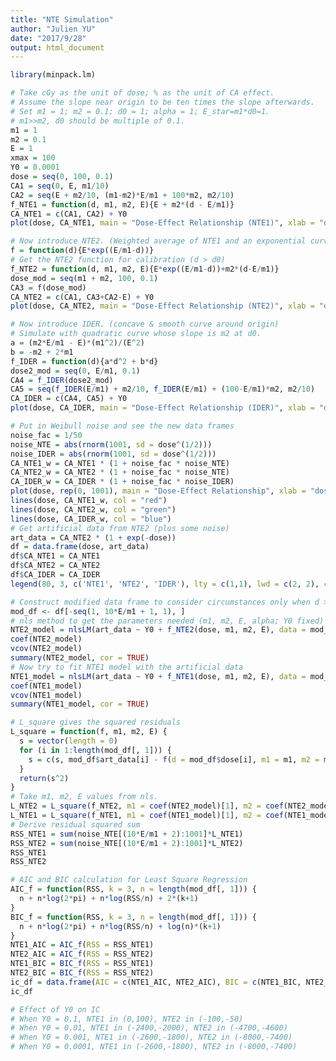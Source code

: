```yaml
---
title: "NTE Simulation"
author: "Julien YU"
date: "2017/9/28"
output: html_document
---
```


```r
library(minpack.lm)

# Take cGy as the unit of dose; % as the unit of CA effect. 
# Assume the slope near origin to be ten times the slope afterwards. 
# Set m1 = 1; m2 = 0.1; d0 = 1; alpha = 1; E_star=m1*d0=1. 
# m1>>m2, d0 should be multiple of 0.1. 
m1 = 1
m2 = 0.1
E = 1
xmax = 100
Y0 = 0.0001
dose = seq(0, 100, 0.1)
CA1 = seq(0, E, m1/10)
CA2 = seq(E + m2/10, (m1-m2)*E/m1 + 100*m2, m2/10)
f_NTE1 = function(d, m1, m2, E){E + m2*(d - E/m1)}
CA_NTE1 = c(CA1, CA2) + Y0
plot(dose, CA_NTE1, main = "Dose-Effect Relationship (NTE1)", xlab = "dose /cGy", ylab = "CA /%", pch = 18, xlim = c(0, xmax))
```

```r
# Now introduce NTE2. (Weighted average of NTE1 and an exponential curve)
f = function(d){E*exp((E/m1-d))}
# Get the NTE2 function for calibration (d > d0)
f_NTE2 = function(d, m1, m2, E){E*exp((E/m1-d))+m2*(d-E/m1)}
dose_mod = seq(m1 + m2, 100, 0.1)
CA3 = f(dose_mod)
CA_NTE2 = c(CA1, CA3+CA2-E) + Y0
plot(dose, CA_NTE2, main = "Dose-Effect Relationship (NTE2)", xlab = "dose /cGy", ylab = "CA /%", pch = 18, xlim = c(0, xmax))
```

```r
# Now introduce IDER. (concave & smooth curve around origin)
# Simulate with quadratic curve whose slope is m2 at d0. 
a = (m2*E/m1 - E)*(m1^2)/(E^2)
b = -m2 + 2*m1
f_IDER = function(d){a*d^2 + b*d}
dose2_mod = seq(0, E/m1, 0.1)
CA4 = f_IDER(dose2_mod)
CA5 = seq(f_IDER(E/m1) + m2/10, f_IDER(E/m1) + (100-E/m1)*m2, m2/10)
CA_IDER = c(CA4, CA5) + Y0
plot(dose, CA_IDER, main = "Dose-Effect Relationship (IDER)", xlab = "dose /cGy", ylab = "CA /%", pch = 18, xlim = c(0, xmax))
```

```r
# Put in Weibull noise and see the new data frames
noise_fac = 1/50
noise_NTE = abs(rnorm(1001, sd = dose^(1/2)))
noise_IDER = abs(rnorm(1001, sd = dose^(1/2)))
CA_NTE1_w = CA_NTE1 * (1 + noise_fac * noise_NTE)
CA_NTE2_w = CA_NTE2 * (1 + noise_fac * noise_NTE)
CA_IDER_w = CA_IDER * (1 + noise_fac * noise_IDER)
plot(dose, rep(0, 1001), main = "Dose-Effect Relationship", xlab = "dose /cGy", ylab = "CA /%", col = "#FFFFFF", xlim = c(0, xmax), ylim = c(0, xmax*m2))
lines(dose, CA_NTE1_w, col = "red")
lines(dose, CA_NTE2_w, col = "green")
lines(dose, CA_IDER_w, col = "blue")
# Get artificial data from NTE2 (plus some noise)
art_data = CA_NTE2 * (1 + exp(-dose))
df = data.frame(dose, art_data)
df$CA_NTE1 = CA_NTE1
df$CA_NTE2 = CA_NTE2
df$CA_IDER = CA_IDER
legend(80, 3, c('NTE1', 'NTE2', 'IDER'), lty = c(1,1), lwd = c(2, 2), col = c('red', 'green', 'blue'))
```

```r
# Construct modified data frame to consider circumstances only when d > d0
mod_df <- df[-seq(1, 10*E/m1 + 1, 1), ]
# nls method to get the parameters needed (m1, m2, E, alpha; Y0 fixed) for NTE2 model
NTE2_model = nlsLM(art_data ~ Y0 + f_NTE2(dose, m1, m2, E), data = mod_df, start = list(m1 = 1, m2 = 0.1, E = 1), weights = noise_NTE[(10*E/m1 + 2):1001])
coef(NTE2_model)
vcov(NTE2_model)
summary(NTE2_model, cor = TRUE)
# Now try to fit NTE1 model with the artificial data
NTE1_model = nlsLM(art_data ~ Y0 + f_NTE1(dose, m1, m2, E), data = mod_df, start = list(m1 = 1, m2 = 0.1, E = 1), weights = noise_NTE[(10*E/m1 + 2):1001])
coef(NTE1_model)
vcov(NTE1_model)
summary(NTE1_model, cor = TRUE)
```

```r
# L_square gives the squared residuals
L_square = function(f, m1, m2, E) {
  s = vector(length = 0)
  for (i in 1:length(mod_df[, 1])) {
    s = c(s, mod_df$art_data[i] - f(d = mod_df$dose[i], m1 = m1, m2 = m2, E = E))
  }
  return(s^2)
}
# Take m1, m2, E values from nls. 
L_NTE2 = L_square(f_NTE2, m1 = coef(NTE2_model)[1], m2 = coef(NTE2_model)[2], E = coef(NTE2_model)[3])
L_NTE1 = L_square(f_NTE1, m1 = coef(NTE1_model)[1], m2 = coef(NTE1_model)[2], E = coef(NTE1_model)[3])
# Derive residual squared sum
RSS_NTE1 = sum(noise_NTE[(10*E/m1 + 2):1001]*L_NTE1)
RSS_NTE2 = sum(noise_NTE[(10*E/m1 + 2):1001]*L_NTE2)
RSS_NTE1
RSS_NTE2
```

```r
# AIC and BIC calculation for Least Square Regression
AIC_f = function(RSS, k = 3, n = length(mod_df[, 1])) {
  n + n*log(2*pi) + n*log(RSS/n) + 2*(k+1)
}
BIC_f = function(RSS, k = 3, n = length(mod_df[, 1])) {
  n + n*log(2*pi) + n*log(RSS/n) + log(n)*(k+1)
}
NTE1_AIC = AIC_f(RSS = RSS_NTE1)
NTE2_AIC = AIC_f(RSS = RSS_NTE2)
NTE1_BIC = BIC_f(RSS = RSS_NTE1)
NTE2_BIC = BIC_f(RSS = RSS_NTE2)
ic_df = data.frame(AIC = c(NTE1_AIC, NTE2_AIC), BIC = c(NTE1_BIC, NTE2_BIC), row.names = c("NTE1 model", "NTE2 model"))
ic_df
```

```r
# Effect of Y0 on IC
# When Y0 = 0.1, NTE1 in (0,100), NTE2 in (-100,-50)
# When Y0 = 0.01, NTE1 in (-2400,-2000), NTE2 in (-4700,-4600)
# When Y0 = 0.001, NTE1 in (-2600,-1800), NTE2 in (-8000,-7400)
# When Y0 = 0.0001, NTE1 in (-2600,-1800), NTE2 in (-8000,-7400)
```
